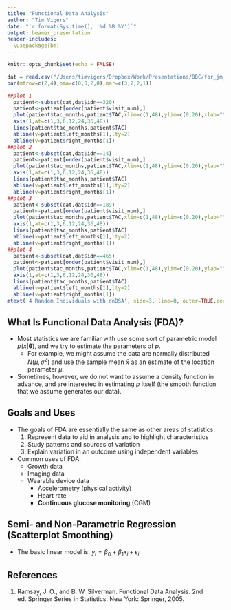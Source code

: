 ```yaml
---
title: "Functional Data Analysis"
author: "Tim Vigers"
date: "`r format(Sys.time(), '%d %B %Y')`"
output: beamer_presentation
header-includes:
  \usepackage{bm}
---
```


```r
knitr::opts_chunk$set(echo = FALSE)
```

```r
dat = read.csv("/Users/timvigers/Dropbox/Work/Presentations/BDC/for_jm_v3_kaci.csv")
par(mfrow=c(2,4),oma=c(0,0,2,0),mar=c(3,2,2,1))

##plot 1
  patient<-subset(dat,dat$idn==320)
  patient<-patient[order(patient$visit_num),] 
  plot(patient$tac_months,patient$TAC,xlim=c(1,48),ylim=c(0,20),xlab="Months Post-Tx",ylab="TAC Trough Level",xaxt="n")
  axis(1,at=c(1,3,6,12,24,36,48))
  lines(patient$tac_months,patient$TAC)
  abline(v=patient$left_months[1],lty=2)
  abline(v=patient$right_months[1])
##plot 2
  patient<-subset(dat,dat$idn==14)
  patient<-patient[order(patient$visit_num),] 
  plot(patient$tac_months,patient$TAC,xlim=c(1,48),ylim=c(0,20),ylab="",xlab="",xaxt="n")
  axis(1,at=c(1,3,6,12,24,36,48))
  lines(patient$tac_months,patient$TAC)
  abline(v=patient$left_months[1],lty=2)
  abline(v=patient$right_months[1])
##plot 3
  patient<-subset(dat,dat$idn==189)
  patient<-patient[order(patient$visit_num),] 
  plot(patient$tac_months,patient$TAC,xlim=c(1,48),ylim=c(0,20),ylab="",xlab="",xaxt="n")
  axis(1,at=c(1,3,6,12,24,36,48))
  lines(patient$tac_months,patient$TAC)
  abline(v=patient$left_months[1],lty=2)
  abline(v=patient$right_months[1])
##plot 4
  patient<-subset(dat,dat$idn==465)
  patient<-patient[order(patient$visit_num),] 
  plot(patient$tac_months,patient$TAC,xlim=c(1,48),ylim=c(0,20),ylab="",xlab="",xaxt="n")
  axis(1,at=c(1,3,6,12,24,36,48))
  lines(patient$tac_months,patient$TAC)
  abline(v=patient$left_months[1],lty=2)
  abline(v=patient$right_months[1])
mtext('4 Random Individuals with dnDSA', side=3, line=0, outer=TRUE,cex=0.8,font=2)
```

## What Is Functional Data Analysis (FDA)?

- Most statistics we are familiar with use some sort of parametric model $p(x|\bm{\theta})$, and we try to estimate the parameters of *p*.
  - For example, we might assume the data are normally distributed $N(\mu,\sigma^2)$ and use the sample mean $\bar{x}$ as an estimate of the location parameter $\mu$.
- Sometimes, however, we do not want to assume a density function in advance, and are interested in estimating $p$ itself (the smooth function that we assume generates our data).
  
## Goals and Uses

- The goals of FDA are essentially the same as other areas of statistics:
  1. Represent data to aid in analysis and to highlight characteristics
  2. Study patterns and sources of variation
  3. Explain variation in an outcome using independent variables
  
- Common uses of FDA:
  - Growth data
  - Imaging data 
  - Wearable device data
    - Accelerometry (physical activity) 
    - Heart rate
    - **Continuous glucose monitoring** (CGM)

## Semi- and Non-Parametric Regression (Scatterplot Smoothing)

- The basic linear model is: $y_i= \beta_0+\beta_1 x_i+\epsilon_i$

## References

1. Ramsay, J. O., and B. W. Silverman. Functional Data Analysis. 2nd ed. Springer Series in Statistics. New York: Springer, 2005.
